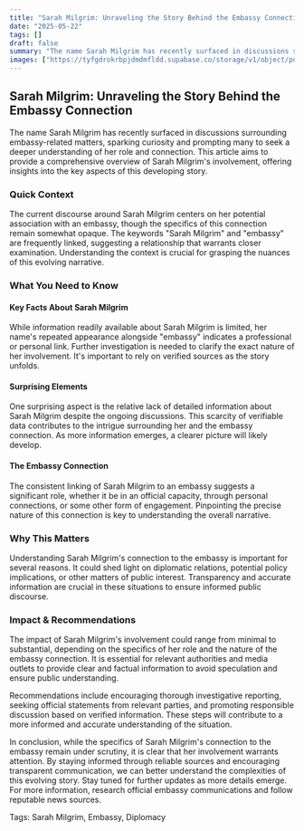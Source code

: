 ```yaml
---
title: "Sarah Milgrim: Unraveling the Story Behind the Embassy Connection"
date: "2025-05-22"
tags: []
draft: false
summary: "The name Sarah Milgrim has recently surfaced in discussions surrounding embassy-related matters, sparking curiosity and prompting many to seek a deeper understanding of her role and connection. This article aims to provide a comprehensive overview of Sarah Milgrim's involvement, offering insights into the key aspects of this developing story."
images: ["https://tyfgdrokrbpjdmdmfldd.supabase.co/storage/v1/object/public/image/2025-05-22-12-02-27-177+02-00.jpg"]
---
```




## Sarah Milgrim: Unraveling the Story Behind the Embassy Connection

The name Sarah Milgrim has recently surfaced in discussions surrounding embassy-related matters, sparking curiosity and prompting many to seek a deeper understanding of her role and connection. This article aims to provide a comprehensive overview of Sarah Milgrim's involvement, offering insights into the key aspects of this developing story.

### Quick Context

The current discourse around Sarah Milgrim centers on her potential association with an embassy, though the specifics of this connection remain somewhat opaque. The keywords "Sarah Milgrim" and "embassy" are frequently linked, suggesting a relationship that warrants closer examination. Understanding the context is crucial for grasping the nuances of this evolving narrative.

### What You Need to Know

#### Key Facts About Sarah Milgrim

While information readily available about Sarah Milgrim is limited, her name's repeated appearance alongside "embassy" indicates a professional or personal link. Further investigation is needed to clarify the exact nature of her involvement. It's important to rely on verified sources as the story unfolds.

#### Surprising Elements

One surprising aspect is the relative lack of detailed information about Sarah Milgrim despite the ongoing discussions. This scarcity of verifiable data contributes to the intrigue surrounding her and the embassy connection. As more information emerges, a clearer picture will likely develop.

#### The Embassy Connection

The consistent linking of Sarah Milgrim to an embassy suggests a significant role, whether it be in an official capacity, through personal connections, or some other form of engagement. Pinpointing the precise nature of this connection is key to understanding the overall narrative.

### Why This Matters

Understanding Sarah Milgrim's connection to the embassy is important for several reasons. It could shed light on diplomatic relations, potential policy implications, or other matters of public interest. Transparency and accurate information are crucial in these situations to ensure informed public discourse.

### Impact & Recommendations

The impact of Sarah Milgrim's involvement could range from minimal to substantial, depending on the specifics of her role and the nature of the embassy connection. It is essential for relevant authorities and media outlets to provide clear and factual information to avoid speculation and ensure public understanding.

Recommendations include encouraging thorough investigative reporting, seeking official statements from relevant parties, and promoting responsible discussion based on verified information. These steps will contribute to a more informed and accurate understanding of the situation.

In conclusion, while the specifics of Sarah Milgrim's connection to the embassy remain under scrutiny, it is clear that her involvement warrants attention. By staying informed through reliable sources and encouraging transparent communication, we can better understand the complexities of this evolving story. Stay tuned for further updates as more details emerge. For more information, research official embassy communications and follow reputable news sources.

Tags: Sarah Milgrim, Embassy, Diplomacy

